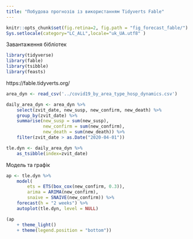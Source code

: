```yaml
---
title: "Побудова прогнозів із використанням Tidyverts Fable"
---
```


```r
knitr::opts_chunk$set(fig.retina=2, fig.path = "fig_forecast_fable/")
Sys.setlocale(category="LC_ALL",locale="uk_UA.utf8" )
```

Завантаження бібліотек

```r
library(tidyverse)
library(fable)
library(tsibble)
library(feasts)
```

https://fable.tidyverts.org/

```r
area_dyn <- read_csv('../covid19_by_area_type_hosp_dynamics.csv')

daily_area_dyn <- area_dyn %>%
    select(zvit_date, new_susp, new_confirm, new_death) %>%
    group_by(zvit_date) %>%
    summarise(new_susp = sum(new_susp),
              new_confirm = sum(new_confirm),
              new_death = sum(new_death)) %>%
    filter(zvit_date > as.Date("2020-04-01"))

tle.dyn <- daily_area_dyn %>%
    as_tsibble(index=zvit_date)
```

Модель та графік

```r
ap <- tle.dyn %>%
    model(
        ets = ETS(box_cox(new_confirm, 0.3)),
        arima = ARIMA(new_confirm),
        snaive = SNAIVE(new_confirm)) %>%
    forecast(h = "2 weeks") %>%
    autoplot(tle.dyn, level = NULL)

(ap
    + theme_light()
    + theme(legend.position = "bottom"))
```
